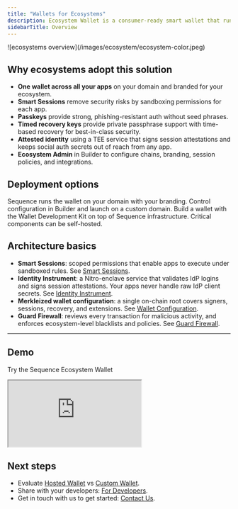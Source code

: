 ```yaml
---
title: "Wallets for Ecosystems"
description: Ecosystem Wallet is a consumer-ready smart wallet that runs on your domain and serves all your apps. It combines passkeys, social auth, timed recovery keys, and sandboxed permissions to deliver higher security with less friction.
sidebarTitle: Overview
---
```


<Frame>
![ecosystems overview](/images/ecosystem/ecosystem-color.jpeg)
</Frame>

## Why ecosystems adopt this solution

- **One wallet across all your apps** on your domain and branded for your ecosystem.
- **Smart Sessions** remove security risks by sandboxing permissions for each app.
- **Passkeys** provide strong, phishing-resistant auth without seed phrases.
- **Timed recovery keys** provide private passphrase support with time-based recovery for best-in-class security.
- **Attested identity** using a TEE service that signs session attestations and keeps social auth secrets out of reach from any app.
- **Ecosystem Admin** in Builder to configure chains, branding, session policies, and integrations.

## Deployment options

<CardGroup>
  <Card title="Hosted Wallet" href="/solutions/wallets/ecosystems/hosted-wallet">
    Sequence runs the wallet on your domain with your branding. Control configuration in Builder and launch on a custom domain.
  </Card>
  <Card title="Custom Wallet" href="/solutions/wallets/ecosystems/custom-wallet">
    Build a wallet with the Wallet Development Kit on top of Sequence infrastructure. Critical components can be self-hosted.
  </Card>
</CardGroup>

## Architecture basics

- **Smart Sessions**: scoped permissions that enable apps to execute under sandboxed rules. See [Smart Sessions](/solutions/wallets/ecosystems/smart-sessions).
- **Identity Instrument**: a Nitro-enclave service that validates IdP logins and signs session attestations. Your apps never handle raw IdP client secrets. See [Identity Instrument](/solutions/wallets/ecosystems/identity-instrument).
- **Merkleized wallet configuration**: a single on-chain root covers signers, sessions, recovery, and extensions. See [Wallet Configuration](/solutions/wallets/ecosystems/wallet-config).
- **Guard Firewall**: reviews every transaction for malicious activity, and enforces ecosystem-level blacklists and policies. See [Guard Firewall](/solutions/wallets/ecosystems/guard-firewall).

---

## Demo
Try the Sequence Ecosystem Wallet

<Frame>
<iframe 
  src="https://v3.sequence-dev.app/wallet/discover" 
  title="Ecosystem Wallet Demo"
  className="w-full h-[750px] rounded-xl"
></iframe>
</Frame>

## Next steps

- Evaluate [Hosted Wallet](/solutions/wallets/ecosystems/hosted-wallet) vs [Custom Wallet](/solutions/wallets/ecosystems/custom-wallet).  
- Share with your developers: [For Developers](/solutions/wallets/developers/overview).
- Get in touch with us to get started: [Contact Us](https://sequence.xyz/contact).

